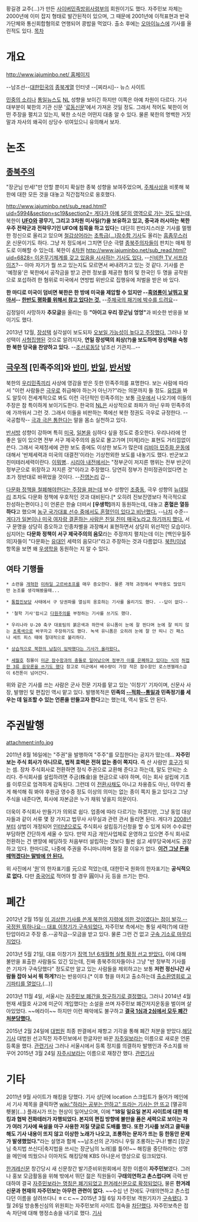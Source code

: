 
황길경 교주(...)가 만든 [[사이버민족방위사령부]]의 회원이기도 했다. 자주민보 자체는 2000년에 이미 잡지 형태로 발간된적이 있으며, 그 때문에 2001년에 이적표현과 반국가단체와 통신회합혐의로 연행되어 콩밥을 먹었다. 출소 후에는 [[오마이뉴스]]에 기사를 올린적도 있다.
[[목차]]

= 개요 =
[[http://www.jajuminbo.net/ 홈페이지]]

--남조선--[[대한민국]]의 [[종북주의|종북계열]] 인터넷 --[찌라시]-- 뉴스 사이트

[[민중의 소리]]나 [[통일뉴스]]도 [[NL]] 성향을 보이긴 하지만 이쪽은 아예 차원이 다르다. 기사 대부분이 북한의 기관 신문 '[[로동신문]]'에서 가져온 것일 정도. 그래서 적어도 북한이 어떤 주장을 펼치고 있는지, 북한 소식은 어떤지 대충 알 수 있다. 물론 북한의 명백한 거짓말과 자사의 왜곡이 상당수 섞여있으니 유의해서 보자.

= 논조 =
== [[종북주의]] ==
"장군님 만세!"만 안할 뿐이지 확실한 종북 성향을 보여주었으며, [[주체사상]]을 비롯해 북한에 대한 모든 것을 대놓고 직간접적으로 옹호했다.

[[http://www.jajuminbo.net/sub_read.html?uid=5994&section=sc19&section2= 게다가 아예 SF의 영역으로 가는 것도 있는데,]] 북한이 '''[[UFO]]와 광무기, 그리고 3차원 미사일(?)을 보유하고 있고, 중국과 러시아는 북한 우주 전략군과 전략무기인 UFO에 침묵을 하고 있다'''는 대단히 판타지스러운 기사를 멀쩡한 정신으로 올리고 있으며 [[철갑상어]]라는 [http://www.jajuminbo.net/sub_read.html?uid=5984&section=sc19 초특급(...)잠수함 기사]도 올리는 [[흠좀무]]스러운 신문이기도 하다. 그냥 저 정도에서 그치면 단순 극렬 [[종북주의자]]들이 판치는 매체 정도로 이해할 수 있는데. 북한이 [[4차원]] [[http://www.jajuminbo.net/sub_read.html?uid=6828= 이온무기체계를 갖고 있음을 시사하는 기사도 있다.]] --[[신비한 TV 서프라이즈]]?-- 아마 자기가 뭘 쓰고 있는지도 모르면서 써내려가고 있는 것 같다. 기사를 쓴 '예정웅'은 북한에서 공작금을 받고 관련 정보를 제공한 혐의 및 한국인 두 명을 공작원으로 포섭하려 한 혐위로 미국에서 연방법 위반으로 집행유에 처벌을 받은 바 있다.

'''한 마디로 미국이 덤비면 북한은 한 방에 미국을 제압할 수 있지만 --[[중2병|흑염룡이 날뛰고 말아서]]-- [[정신승리|한반도 평화를 위해서 참고 있다는 것.]]''' --[[의지드립|주체국의 패기에 박수를 드려요]]--

김정일이 사망하자 '''추모글'''을 올리는 등 '''"아이고 우리 장군님 엉엉"'''과 비슷한 반응을 보이기도 했다.

2013년 12월, [[장성택]] 실각설이 보도되자 [http://www.jajuminbo.net/sub_read.html?uid=14473 오보일 가능성이 높다고 주장했다.] 그러나 장성택이 [[사형]]집행된 것으로 알려지자, '''연일 장성택의 죄상(?)을 보도하며 장성택을 숙청한 북한 당국을 찬양하고 있다.''' --[[조선로동당]] 남조선 기관지...--

== [[극우]]적 [민족주의]와 [[반미]], [[반일]], [[반서방]] ==
북한의 [[우리민족끼리]] 사상에 영감을 받은 듯한 민족주의를 표명한다. 보는 사람에 따라서 "이런 사람들은 [[극우]]로 취급해야 하는거 아닌가?"라는 의문까지 들 정도. [[유럽]]을 봐도 알듯이 전세계적으로 봐도 이런 극단적인 민족주의는 보통 [[극우]]에서 나오기에 이들의 주장은 참 특이하게 보이기도한다. 한국의 [[NL]]은 사상적으로 좌파가 아닌 우파 민족주의에 가까워서  그런 것. 그래서 이들을 비판하는 쪽에선 북한 정권도 극우로 규정한다. --국공합작-- [[극과 극은 통한다]]는 말을 몸소 실천하고 있다.

[[반서방]] 성향이 강하며 특히 [[미국]], [[일본]]을 심하다 싶을 정도로 증오한다. 우리나라에 안 좋은 일이 있으면 전부 서구 제국주의의 음모로 몰고가며 [미제]라는 표현도 거리낌없이 쓴다. 그래서 국제정세에 관한 보도 중에도 이상한 보도가 많은데 [[리비아 민주화 운동]]에 대해서 '반제세력과 미국의 대결전'이라는 기상천외한 보도를 내놓기도 했다. 반군보고 친미테러세력이란다. [[이뭐병]]..  [[시리아 내전]]에서는 "정부군이 저지른 행위는 전부 반군이 정부군으로 위장하고 저지른 것"이라고 주장했다. 당연히 정부가 친미정권이었다면 논조가 정반대로 바뀌었을 것이다. --[[진영논리]] 갑--

[[제노포비아|다문화 정책을 철폐해야한다는 주장을 펴는데]] 보수 성향인 [[조중동]], 극우 성향의 [[뉴데일리]] 조차도 다문화 정책에 우호적인 것과 대비된다.[* 오히려 진보진영보다 적극적으로 찬성하는편이다.] 이 언론은 한술 더떠서 '''[우생학]'''까지 동원하는데, 대놓고 '''혼혈은 열등하다'''고 했으며 [http://www.jajuminbo.net/sub_read.html?uid=7654&section=sc29&section2=  농구 국가대표 선수 중에서도 혼혈인이 있다고 비난했다.] --[[나치]] 수준-- [http://www.jajuminbo.net/sub_read.html?uid=7833&section=sc29 게다가 일본이나 미국 여자랑 결혼하는 사람은 친일 친미 매국노라고 하기까지 했다.] 서구 문명을 상당히 증오하고 인종차별을 과장해서 표현하면서 상당히 위선적인 모습이다. 심지어는 '''다문화 정책이 서구 제국주의의 음모'''라는 주장까지 펼치는데 이는 [백인우월주의]자들이 "다문화는 [[유대인]] 세력의 음모다!"라고 주장하는 것과 다름없다. [[북한/이념]] 항목을 보면 왜 [[우생학]]을 동원하는 지 알 수 있다.

== 여타 기행들 ==
 * 소련을 [[개혁]]한 [[미하일 고르바초프]]를 매우 증오한다. 물론 개혁 과정에서 부작용도 많았지만 논조를 생각해봤을때...

 * [[통합진보당]] 사태에서 구 당권파를 열심히 옹호하는 기사를 올리기도 했다. --답이 없다--

 * '철학 기사'랍시고 [[다원주의]]를 부정하는 기사를 쓰기도 했다.

 * 우리나라 U-20 축구 대표팀의 붉은색과 하얀색 유니폼이 눈에 잘 띈다며 눈에 잘 띄지 않는 [[초록색]]으로 바꾸자고 주장하기도 했다. 녹색 유니폼은 오히려 눈에 잘 안 띄니 긴 패스나 세트 피스 때에 절대적으로 불리하다.

 * [http://www.jajuminbo.net/sub_read.html?uid=6325&section=sc2&section2=  상습적으로 북한의 남침이 임박했다는 기사가 올라왔다.]

 * [[세월호]] 침몰이 [http://www.jajuminbo.net/sub_read.html?uid=15746&section=sc4&section2= 미군 잠수함과의 충돌로 일어났으며 정부가 이를 은폐하고 있다는 식의] [http://www.jajuminbo.net/sub_read.html?uid=15763&section=sc4&section2=  허접한 3류 음모론을 쓰기도 했다] 참고로 미군에서 배수량이 가장 작은 잠수함인 로스엔젤레스급이 6천톤이 넘어간다. 

위와 같은 기사를 쓰는 사람은 군사 전문 기자를 맡고 있는 '이창기' 기자이며, 신문사 사장, 발행인 및 편집인 역시 맡고 있다. 발행목적은 '''민족의 [[적화통일|--적화--통일]]과 민족정기를 세우는 데 일조할 수 있는 언론을 만들고자 한다'''고는 했는데, 역시 말도 안 된다.

= 주권발행 =
attachment:info.jpg

2011년 8월 16일에는 "주권"을 발행하여 "주주"를 모집한다는 공지가 떴는데... '''자주민보는 주식 회사가 아니므로, 법적 효력은 전혀 없는 종이 쪽지다.''' 즉 산 사람만 [[호구]]가 되는 셈. 장차 주식회사로 전환하면 정식 주권으로 교환해 준다고 하는데, 말도 안되는 소리다. 주식회사를 설립하려면 주금(株金)을 현금으로 내야 하며, 이는 회사 설립에 기초를 이루므로 엄격하게 감독된다. 그런데 이 [[전환사채]]도 아니고 차용증도 아닌, 아무리 좋게 해석해 줘 봐야 후원금 영수증 정도 이상의 의미는 없는 종이 쪽지 들고 있다고 그냥 주식을 내준다면, 회사에 자본금은 누가 채워 넣을지 의문이다.

더욱이 주식회사 만들기가 의외로 쉽다. 업종에 따라 다르기는 하겠지만, 그냥 동업 대상자들과 같이 서류 몇 장 가지고 법무사 사무실과 관련 관서 들리면 된다. 게다가 [[2008년]]부터 상법이 개정되어 [[인터넷]]으로도 주식회사 설립등기신청을 할 수 있게 되어 수수료만 부담하면 간단하게 세울 수 있다. 만약 지금 개인사업체로 운영하고 있으면 주식 회사로 전환하는 건 맨땅에 헤딩하듯 처음부터 설립하는 것보다 훨씬 쉽고 세무당국에서도 권장하고 있다. 한마디로, 나중에 주권을 주니마니하며 질질 끌 이유가 없다. '''[[보증|이건 그냥 돈을 떼먹겠다는 말밖에 안 된다.]]'''

위 사진에서 '[[대한민국 원|원]]'의 한자표기를 元으로 적었는데, 대한민국 원화의 한자표기는 '''공식적으로 없다.''' 다만 [[중국어]]로 적어야 할 경우 圓이나 元 등을 쓰기는 한다. 

= 폐간 =
2012년 2월 15일 [http://news.naver.com/main/read.nhn?mode=LSD&mid=shm&sid1=102&oid=021&aid=0002102875 이 괴상한 기사를 쓴게 북한의 지령에 의한 것이였다는 점이 발각.--국정원 뭐하나요-- 대표 이창기가  구속되었다.] 자주민보 측에서는 통일 세력(?)에 대한 탄압이라고 주장 중.--공작금--모금을 받고 있다. 물론 그런 건 없고 [http://media.daum.net/society/others/newsview?newsid=20120329141141342 구속 기소로 마무리 지었다].

2013년 5월 21일, 대표 이창기가 [http://www.yonhapnews.co.kr/bulletin/2013/05/20/0200000000AKR20130520198600004.HTML?from=search 징역 1년 6개월형 실형 확정 선고 받았다.] 이에 대해 불만을 표출한 사람들도 있긴 있는데, 진짜 종북주의자들이나 그냥 "반 정부적 기사를 쓴 기자가 구속당했다" 정도로만 알고 있는 사람들을 제외하고는 보통 '''저런 정신나간 사람들 잡아 놔서 뭐 하게?'''라는 반응이다.[* 이후 형을 마치고 출소하는데 [http://www.jajuminbo.net/sub_read.html?uid=13459&section=sc6&section2= 출소환영회로 고기파티를 열었다.](...)]

2013년 11월 4일, 서울시는 [http://news.naver.com/main/read.nhn?mode=LSD&mid=sec&sid1=102&oid=001&aid=0006582802 자주민보 폐간을 청구하기로 결정했다.] 그러나 2014년 4월 현재 세월호 사고에 미군이 개입했다는 소설을 쓰며 자주민보 폐간저지운동을 벌이며 살아있었다. ~~에라이~~ 하지만 이런 패악에도 불구하고 [http://news.naver.com/main/read.nhn?mode=LSD&mid=sec&sid1=102&oid=011&aid=0002419673 '''결국 1심과 2심에서 모두 폐간 처분당했다.''']

2015년 2월 24일에 [[대법원]] 최종 판결에서 재항고 기각을 통해 폐간 처분을 받았다.[http://www.shinmoongo.net/sub_read.html?uid=73804 해당기사]
대법원 선고직전 자주민보에서 한글자만 바꾼 [[자주일보]]라는 이름으로 새로운 언론 등록을 했다. [http://news.naver.com/main/read.nhn?mode=LSD&mid=sec&sid1=102&oid=023&aid=0002927071 관련기사] 그러나 서울시에서 등록 정지를 의결하자 발행인과 주소지를 바꾸어 2015년 3월 24일 [[자주시보]]라는 이름으로 재창간 했다. [http://news.ichannela.com/society/3/03/20150331/70444574/1 관련기사] 
= 기타 =
2011년 9월 사이트가 해킹을 당했다. 기사 상단에 location 스크립트가 들어가 메인에서 기사 제목을 클릭하면 [[wiki:"하라는 공부는 안하고" 뜨라는 기사는 안 뜨고]] [멸공의 횃불](...) 플래시가 뜨는 현상이 일어났으며, 이에 '''"18일 일요일 본지 사이트에 대한 해킹과 협박 전화테러가 자행되었다. 본지의 편집 방향에 불만을 품은 세력으로 보이는 자가 여러 기사에 욕설을 마구 사용한 저질 댓글로 도배를 했다. 또한 기사를 보려고 클릭을 해도 기사 내용이 뜨지 않고 이상한 노래가 나오고, 조롱하는 문자가 뜨는 등 한동안 문제가 발생했었다."'''라는 설명과 함께 ~~남조선의 군가라니 우릴 조롱하는구나! 빨리 [장군님 축지법 쓰신다|축지법을 쓰시는 장군님의 노래]를 틀어!~~ 해킹을 중단하라는 성명을 메인에 띄웠으나 이마저도 해킹당해 KBS 아나운서 영상으로 링크되었다. 

[[한겨레신문]] 창간당시 새 신문창간 발기준비위원회에서 정한 이름이 '''자주민보'''였다. 그러나 홍보 모금활동을 위해 밖에서 뛰던 젊은 직원들이 '''구태의연하고 촌스럽다며''' 극력 반대하여 결국 [http://navercast.naver.com/contents.nhn?rid=47&contents_id=6687&leafId=47 자주민보라는 명칭은 폐기되었고 한겨레신문으로 확정되었다.] 물론 '''한겨레신문과 현재의 자주민보는 아무런 관련이 없다.''' ~~수십 년 전에도 구태의연하고 촌스럽다던 이름을 살려쓰다니 ㅎㄷㄷ~~
2015년 3월 6일 자주민보 객원기자가 [http://news.naver.com/main/read.nhn?mode=LSD&mid=sec&sid1=102&oid=001&aid=0007448264 구속됐다].
3월 26일 방송통신심의 위원회는 자주민보의 사이트 접속을 [http://news.naver.com/main/read.nhn?mode=LSD&mid=sec&sid1=100&oid=001&aid=0007489796 차단했다]. 자주민보측은 접속 차단에 대해 행정소송을 내기로 했다. [http://www.mediatoday.co.kr/news/articleView.html?idxno=122439 기사]
